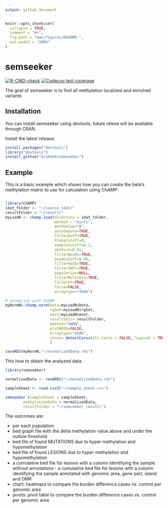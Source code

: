 ```yaml
---
output: github_document
---
```


<!-- README.md is generated from README.Rmd. Please edit that file -->

```r
knitr::opts_chunk$set(
  collapse = TRUE,
  comment = "#>",
  fig.path = "man/figures/README-",
  out.width = "100%"
)
```

# semseeker

<!-- badges: start -->
[![R-CMD-check](https://github.com/drake69/semseeker/workflows/R-CMD-check/badge.svg)](https://github.com/drake69/semseeker/actions)
[![Codecov test coverage](https://codecov.io/gh/drake69/semseeker/branch/main/graph/badge.svg)](https://app.codecov.io/gh/drake69/semseeker?branch=main)
<!-- badges: end -->

The goal of semseeker is to find all methylation localized and enriched variants

## Installation
  
You can install semseeker using devtools, future relese will be available through CRAN.

Install the latest release:

``` r
install.packages("devtools")
library("devtools")
install_github("drake69/semseeker")
```

## Example

This is a basic example which shows how you can create the beta's methylation matrix to use for calculation using ChAMP:

```r

library(ChAMP)
idat_folder <- "~/source_idat/"
resultFolder = "~/result/"
myLoadN <- champ.load(directory = idat_folder,
                      method = "minfi",
                      methValue="B",
                      autoimpute=TRUE,
                      filterDetP=TRUE,
                      ProbeCutoff=0,
                      SampleCutoff=0.1,
                      detPcut=0.01,
                      filterBeads=TRUE,
                      beadCutoff=0.05,
                      filterNoCG=TRUE,
                      filterSNPs=TRUE,
                      population=NULL,
                      filterMultiHit=TRUE,
                      filterXY=TRUE,
                      force=FALSE,
                      arraytype="450K")

# normalize with ChAMP
myNormN<-champ.norm(beta=myLoadN$beta,
                    rgSet=myLoadN$rgSet,
                    mset=myLoadN$mset,
                    resultsDir= resultFolder,
                    method="SWAN",
                    plotBMIQ=FALSE,
                    arraytype="450K",
                    cores= detectCores(all.tests = FALSE, logical = TRUE) - 1
                    )

saveRDS(myNormN,"~/normalizedData.rds")
```

This how to obtain the analyzed data:


``` r
library(semseeker)

normalizedData <- readRDS("~/normalizedData.rds")

sampleSheet <- read.csv2("~/sample_sheet.csv")

semseeker (sampleSheet = sampleSheet, 
        methylationData = normalizedData,
        resultFolder = "~/semseeker_result/")
```

The outcomes are: 
<ul>
<li>per each population </li>
<li>bed graph file with the delta methylation value above and under the outline threshold </li>
<li>bed file of found MUTATIONS due to hyper methylation and hypomethylation </li>
<li>bed file of found LESIONS due to hyper methylation and hypomethylation </li>
<li>a cumulative bed file for lesions with a column identifying the sample without annotations - a cumulative bed file for lesions with a column identifying the sample annotated with genomic area, gene part, island and DMR</li>
<li>chart: heatmaps to compare the burden difference cases vs. control per genomic area</li>
<li>pivots: pivot table to compare the burden difference cases vs. control per genomic area</li>
</ul>

<!-- What is special about using `README.Rmd` instead of just `README.md`? You can include R chunks like so: -->

<!-- ```{r cars} -->
<!-- summary(cars) -->
<!-- ``` -->

<!-- You'll still need to render `README.Rmd` regularly, to keep `README.md` up-to-date. -->

<!-- You can also embed plots, for example: -->

<!-- ```{r pressure, echo = FALSE} -->
<!-- plot(pressure) -->
<!-- ``` -->

<!-- In that case, don't forget to commit and push the resulting figure files, so they display on GitHub! -->
